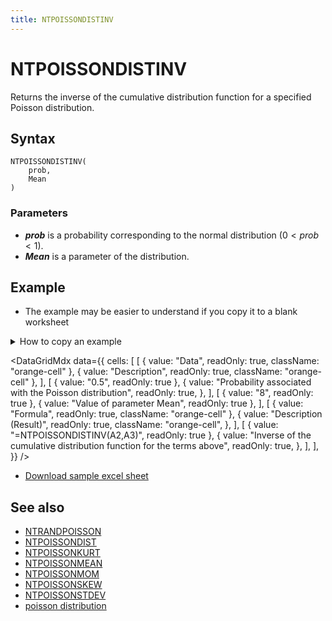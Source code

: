 ```yaml
---
title: NTPOISSONDISTINV
---
```



# NTPOISSONDISTINV

Returns the inverse of the cumulative distribution function for a specified Poisson distribution.

## Syntax

```excel
NTPOISSONDISTINV(
    prob,
    Mean
)
```

### Parameters

- **_prob_** is a probability corresponding to the normal distribution $(0<prob<1)$.
- **_Mean_** is a parameter of the distribution.

## Example

- The example may be easier to understand if you copy it to a blank worksheet

<details>
  <summary>How to copy an example</summary>

1.  Create a blank workbook or worksheet.
2.  Select the example in the Help topic.

    **Note**  Do not select the row or column headers.

    ![Selecting an example from Help](./../../assets/functions/HowToCopy.png)

    Selecting an example from Help

3.  Press CTRL+C.
4.  In the worksheet, select cell A1, and press CTRL+V.
5.  To switch between viewing the results and viewing the formulas that return the results, press CTRL+` (grave accent), or on the **Tools** menu, point to **Formula Auditing**, and then click **Formula Auditing Mode**.

</details>

<DataGridMdx
  data={{
    cells: [
      [
        { value: "Data", readOnly: true, className: "orange-cell" },
        { value: "Description", readOnly: true, className: "orange-cell" },
      ],
      [
        { value: "0.5", readOnly: true },
        {
          value: "Probability associated with the Poisson distribution",
          readOnly: true,
        },
      ],
      [
        { value: "8", readOnly: true },
        { value: "Value of parameter Mean", readOnly: true },
      ],
      [
        { value: "Formula", readOnly: true, className: "orange-cell" },
        {
          value: "Description (Result)",
          readOnly: true,
          className: "orange-cell",
        },
      ],
      [
        { value: "=NTPOISSONDISTINV(A2,A3)", readOnly: true },
        {
          value:
            "Inverse of the cumulative distribution function for the terms above",
          readOnly: true,
        },
      ],
    ],
  }}
/>

- [Download sample excel sheet](https://www.ntrand.com/files/NtRand2.zip "Downloading Sample")

## See also

- [NTRANDPOISSON](https://www.ntrand.com/ntrandpoisson/)
- [NTPOISSONDIST](https://www.ntrand.com/ntpoissondist/)
- [NTPOISSONKURT](https://www.ntrand.com/ntpoissonkurt/)
- [NTPOISSONMEAN](https://www.ntrand.com/ntpoissonmean/)
- [NTPOISSONMOM](https://www.ntrand.com/ntpoissonmom/)
- [NTPOISSONSKEW](https://www.ntrand.com/ntpoissonskew/)
- [NTPOISSONSTDEV](https://www.ntrand.com/ntpoissonstdev/)
- [poisson distribution](https://www.ntrand.com/poisson-distribution/)
